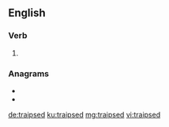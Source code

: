 ==English==

===Verb===
{{head|en|verb form}}

# {{en-past of|traipse}}

===Anagrams===
* {{l|en|rapidest}}
* {{l|en|spirated}}

[[de:traipsed]]
[[ku:traipsed]]
[[mg:traipsed]]
[[vi:traipsed]]
